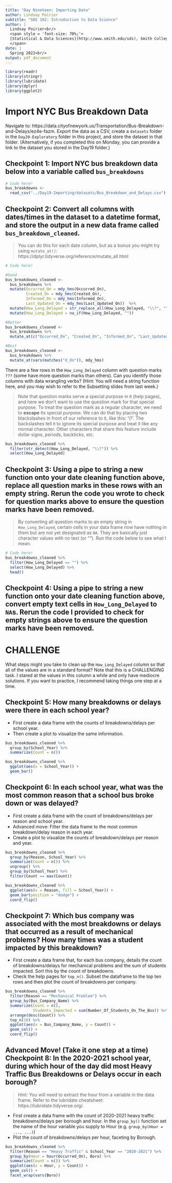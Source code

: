 ```yaml
---
title: "Day Nineteen: Importing Data"
author: Lindsay Poirier
subtitle: "SDS 192: Introduction to Data Science"
author: |
  Lindsay Poirier<br/>
  <span style = 'font-size: 70%;'>
  [Statistical & Data Sciences](http://www.smith.edu/sds), Smith College<br/>
  </span>
date: |
  Spring 2022<br/>
output: pdf_document
---
```


```r
library(readr)
library(stringr)
library(lubridate)
library(dplyr)
library(ggplot2)
```

# Import NYC Bus Breakdown Data

Navigate to: https://data.cityofnewyork.us/Transportation/Bus-Breakdown-and-Delays/ez4e-fazm. Export the data as a CSV, create a `datasets` folder in the `Day20-Exploratory` folder in this project, and store the dataset in that folder. (Alternatively, if you completed this on Monday, you can provide a link to the dataset you stored in the Day19 folder.)

## Checkpoint 1: Import NYC bus breakdown data below into a variable called `bus_breakdowns`

```r
# Code here!
bus_breakdowns <-
  read_csv("../Day19-Importing/datasets/Bus_Breakdown_and_Delays.csv")
```

## Checkpoint 2: Convert all columns with dates/times in the dataset to a datetime format, and store the output in a new data frame called `bus_breakdown_cleaned`. 

> You can do this for each date column, but as a bonus you might try using `mutate_at()`: https://dplyr.tidyverse.org/reference/mutate_all.html

```r
# Code here!

#Good
bus_breakdowns_cleaned <-
  bus_breakdowns %>%
  mutate(Occurred_On = mdy_hms(Occurred_On),
         Created_On = mdy_hms(Created_On),
         Informed_On = mdy_hms(Informed_On),
         Last_Updated_On = mdy_hms(Last_Updated_On))  %>%
  mutate(How_Long_Delayed = str_replace_all(How_Long_Delayed, "\\?", "")) %>%
  mutate(How_Long_Delayed = na_if(How_Long_Delayed, ""))

#Better
bus_breakdowns_cleaned <-
  bus_breakdowns %>%
  mutate_at(c("Occurred_On", "Created_On", "Informed_On", "Last_Updated_On"), mdy_hms)

#Best
bus_breakdowns_cleaned <-
  bus_breakdowns %>%
  mutate_at(vars(matches("d_On")), mdy_hms)
```

There are a few rows in the `How_Long_Delayed` column with question marks `???` (some have more question marks than others). Can you identify those columns with data wrangling verbs? (Hint: You will need a string function here, and you may wish to refer to the Subsetting slides from last week.)

> Note that question marks serve a special purpose in `R` (help pages), and here we don't want to use the question mark for that special purpose. To treat the question mark as a regular character, we need to **escape** its special purpose. We can do that by placing two blackslashes in front of our reference to it, like this: '\\?'. The backslashes tell `R` to ignore its special purpose and treat it like any normal character. Other characters that share this feature include dollar signs, periods, backticks, etc. 

```r
bus_breakdowns_cleaned %>%
  filter(str_detect(How_Long_Delayed, "\\?")) %>%
  select(How_Long_Delayed)
```

## Checkpoint 3: Using a pipe to string a new function onto your date cleaning function above, replace all question marks in these rows with an empty string. Rerun the code you wrote to check for question marks above to ensure the question marks have been removed. 

> By converting all question marks to an empty string in `How_Long_Delayed`, certain cells in your data frame now have nothing in them but are not yet designated as `NA`. They are basically just character values with no text (or ""). Run the code below to see what I mean.

```r
# Code here!
bus_breakdowns_cleaned %>%
  filter(How_Long_Delayed == "") %>%
  select(How_Long_Delayed) %>%
  head()
```

## Checkpoint 4: Using a pipe to string a new function onto your date cleaning function above, convert empty text cells in `How_Long_Delayed` to `NA`s. Rerun the code I provided to check for empty strings above to ensure the question marks have been removed.

# CHALLENGE

What steps might you take to clean up the `How_Long_Delayed` column so that all of the values are in a standard format? Note that this is a CHALLENGING task. I stared at the values in this column a while and only have mediocre solutions. If you want to practice, I recommend taking things one step at a time. 

## Checkpoint 5: How many breakdowns or delays were there in each school year? 

* First create a data frame with the counts of breakdowns/delays per school year.
* Then create a plot to visualize the same information. 

```r
bus_breakdowns_cleaned %>%
  group_by(School_Year) %>%
  summarize(Count = n())

bus_breakdowns_cleaned %>%
  ggplot(aes(x = School_Year)) + 
  geom_bar()
```

## Checkpoint 6: In each school year, what was the most common reason that a school bus broke down or was delayed? 

* First create a data frame with the count of breakdowns/delays per reason and school year.
* Advanced move: Filter the data frame to the most common breakdown/delay reason in each year. 
* Create a plot to visualize the counts of breakdown/delays per reason and year.

```r
bus_breakdowns_cleaned %>%
  group_by(Reason, School_Year) %>%
  summarize(Count = n()) %>%
  ungroup() %>%
  group_by(School_Year) %>%
  filter(Count == max(Count))

bus_breakdowns_cleaned %>%
  ggplot(aes(x = Reason, fill = School_Year)) + 
  geom_bar(position = "dodge") +
  coord_flip()
```

## Checkpoint 7: Which bus company was associated with the most breakdowns or delays that occurred as a result of mechanical problems? How many times was a student impacted by this breakdown?

* First create a data frame that, for each bus company, details the count of breakdowns/delays for mechanical problems and the sum of students impacted. Sort this by the count of breakdowns.
* Check the help pages for `top_n()`. Subset the dataframe to the top ten rows and then plot the count of breakdowns per company. 

```r
bus_breakdowns_cleaned %>%
  filter(Reason == "Mechanical Problem") %>%
  group_by(Bus_Company_Name) %>%
  summarize(Count = n(), 
            Students_Impacted = sum(Number_Of_Students_On_The_Bus)) %>%
  arrange(desc(Count)) %>%
  top_n(10) %>%
  ggplot(aes(x = Bus_Company_Name, y = Count)) +
  geom_col() +
  coord_flip()
```
## Advanced Move! (Take it one step at a time) Checkpoint 8: In the 2020-2021 school year, during which hour of the day did most Heavy Traffic Bus Breakdowns or Delays occur in each borough?

> Hint: You will need to extract the hour from a variable in the data frame. Refer to the lubridate cheatsheet: https://lubridate.tidyverse.org/. 

* First create a data frame with the count of 2020-2021 heavy traffic breakdowns/delays per borough and hour. In the `group_by()` function set the name of the hour variable you supply to Hour (e.g. `group_by(Hour = ..., ...)`)
* Plot the count of breakdowns/delays per hour, faceting by Borough.

```r
bus_breakdowns_cleaned %>%
  filter(Reason == "Heavy Traffic" & School_Year == "2020-2021") %>%
  group_by(Hour = hour(Occurred_On), Boro) %>%
  summarize(Count = n()) %>%
  ggplot(aes(x = Hour, y = Count)) +
  geom_col() +
  facet_wrap(vars(Boro))
```


